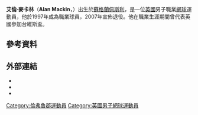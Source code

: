 {{Infobox 网球
|姓名=Alan Mackin
|照片=
|国籍={{CZE}}
|生年=1981年
|生日={{birth_date_and_age|1981|8|11|mf=y}}
|出生地=[[英國|英國]]
|居住地=英國
|身高=183
|体重=79
|持拍手=右
|反拍=雙手
|转职业年=1997年
|球拍=
|球衣=
|球鞋=
|单打最高排名=213（2004年9月13日）
|双打最高排名=536（2000年9月18日）
|现单打排名=
|现双打排名=
|单打冠军头衔=0
|双打冠军头衔=0
|职业战绩=1勝15負（單打）<br />0勝1負（雙打）
|奖金=181,136[[美元|美元]]
|澳网最好成绩=第三輪（2007）
|法网最好成绩=
|温网最好成绩=第一輪（2002、2003、2005、2006）
|美网最好成绩=
|大满贯个数=
|奥运会最好成绩=
}}
'''艾倫·麥卡林'''（'''Alan Mackin'''，{{bd|1981年|8月11日}}）出生於[[蘇格蘭|蘇格蘭]][[佩斯利|佩斯利]]，是一位[[英國|英國]]男子職業[[網球|網球]]運動員，他於1997年成為職業球員，2007年宣佈退役。他在職業生涯期間曾代表英國參加台維斯盃。

== 參考資料 ==
{{reflist|2}}

== 外部連結 ==
* {{ATP|id=M820}}
* {{ITF Profile|id=30015730}}
* {{DavisCupplayerlink|id=30015730}}

{{DEFAULTSORT:Mackin, Alan}}
[[Category:倫弗魯郡運動員|Category:倫弗魯郡運動員]]
[[Category:英國男子網球運動員|Category:英國男子網球運動員]]